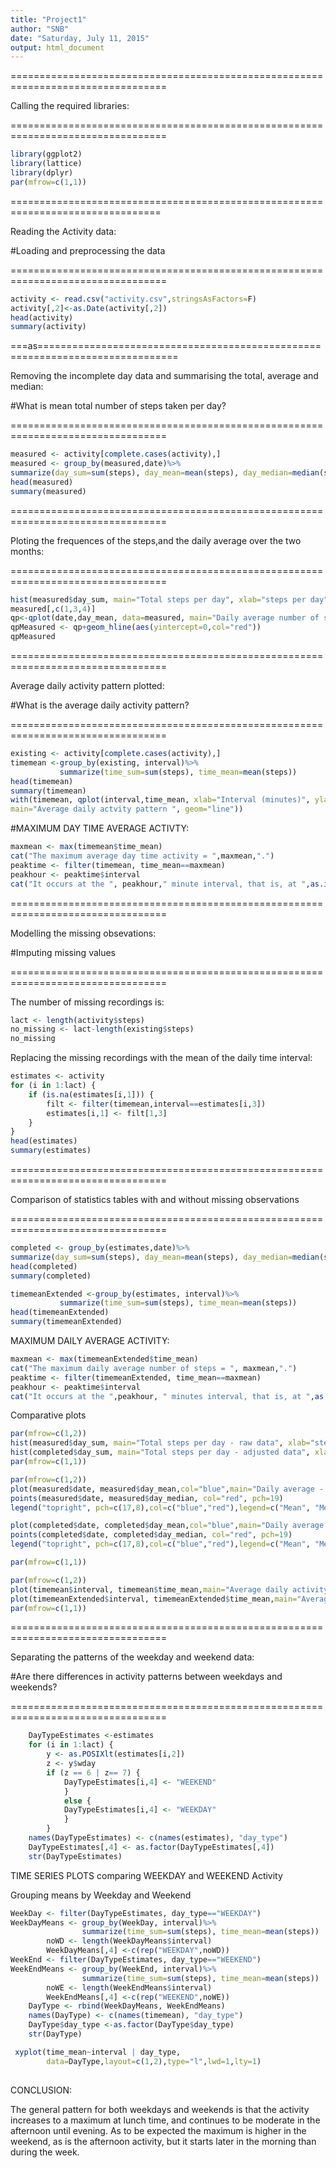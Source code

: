 ```yaml
---
title: "Project1"
author: "SNB"
date: "Saturday, July 11, 2015"
output: html_document
---
```

=================================================================================

Calling the required libraries:

=================================================================================

```r
library(ggplot2)
library(lattice)
library(dplyr)
par(mfrow=c(1,1))
```
================================================================================

Reading the Activity data:

#Loading and preprocessing the data

=================================================================================

```r
activity <- read.csv("activity.csv",stringsAsFactors=F)
activity[,2]<-as.Date(activity[,2])
head(activity)
summary(activity)
```
===as==============================================================================

Removing the incomplete day data and summarising the total, average and median:

#What is mean total number of steps taken per day?

=================================================================================

```r
measured <- activity[complete.cases(activity),]
measured <- group_by(measured,date)%>%
summarize(day_sum=sum(steps), day_mean=mean(steps), day_median=median(steps))
head(measured)
summary(measured)
```
=================================================================================

Ploting the frequences of the steps,and the daily average over the two months:

=================================================================================
```r

hist(measured$day_sum, main="Total steps per day", xlab="steps per day")
measured[,c(1,3,4)]
qp<-qplot(date,day_mean, data=measured, main="Daily average number of steps (Median in red)-raw data", ylab="daily average", xlab="Each day of October and November in 2012")
qpMeasured <- qp+geom_hline(aes(yintercept=0,col="red"))
qpMeasured

```

=================================================================================

Average daily activity pattern plotted:

#What is the average daily activity pattern?

=================================================================================
```r
existing <- activity[complete.cases(activity),]
timemean <-group_by(existing, interval)%>%
           summarize(time_sum=sum(steps), time_mean=mean(steps))
head(timemean)
summary(timemean)
with(timemean, qplot(interval,time_mean, xlab="Interval (minutes)", ylab="average no. of steps",
main="Average daily actvity pattern ", geom="line"))

```
#MAXIMUM DAY TIME AVERAGE ACTIVTY: 
```r
maxmean <- max(timemean$time_mean)
cat("The maximum average day time activity = ",maxmean,".")
peaktime <- filter(timemean, time_mean==maxmean)
peakhour <- peaktime$interval
cat("It occurs at the ", peakhour," minute interval, that is, at ",as.integer(peakhour/60)," hours, ",peakhour%%60," minutes.")
```


=================================================================================

Modelling the missing obsevations:

#Imputing missing values

=================================================================================

The number of missing recordings is:
```r
lact <- length(activity$steps)
no_missing <- lact-length(existing$steps)
no_missing
```
Replacing the missing recordings with the mean of the daily time interval:

```r
estimates <- activity
for (i in 1:lact) {
    if (is.na(estimates[i,1])) {
        filt <- filter(timemean,interval==estimates[i,3])
        estimates[i,1] <- filt[1,3]
    }
}   
head(estimates)
summary(estimates)

```
=================================================================================

Comparison of statistics tables with and without missing observations

=================================================================================

```r

completed <- group_by(estimates,date)%>%
summarize(day_sum=sum(steps), day_mean=mean(steps), day_median=median(steps))
head(completed)
summary(completed)

timemeanExtended <-group_by(estimates, interval)%>%
           summarize(time_sum=sum(steps), time_mean=mean(steps))
head(timemeanExtended)
summary(timemeanExtended)
```
MAXIMUM DAILY AVERAGE ACTIVITY:

```r
maxmean <- max(timemeanExtended$time_mean)
cat("The maximum daily average number of steps = ", maxmean,".")
peaktime <- filter(timemeanExtended, time_mean==maxmean)
peakhour <- peaktime$interval
cat("It occurs at the ",peakhour, " minutes interval, that is, at ",as.integer(peakhour/60)," hours ",peakhour%%60," minutes.")
```
Comparative plots

```r
par(mfrow=c(1,2))
hist(measured$day_sum, main="Total steps per day - raw data", xlab="steps per day")
hist(completed$day_sum, main="Total steps per day - adjusted data", xlab="steps per day")
par(mfrow=c(1,1))

```

```r
par(mfrow=c(1,2))
plot(measured$date, measured$day_mean,col="blue",main="Daily average - raw data", pch=19)
points(measured$date, measured$day_median, col="red", pch=19)
legend("topright", pch=c(17,8),col=c("blue","red"),legend=c("Mean", "Median"))

plot(completed$date, completed$day_mean,col="blue",main="Daily average - adjusted data", pch=19)
points(completed$date, completed$day_median, col="red", pch=19)
legend("topright", pch=c(17,8),col=c("blue","red"),legend=c("Mean", "Median"))

par(mfrow=c(1,1))
```

```r
par(mfrow=c(1,2))
plot(timemean$interval, timemean$time_mean,main="Average daily activity - raw data ", lty=1)
plot(timemeanExtended$interval, timemeanExtended$time_mean,main="Average daily activity - adjusted data ", lty=1)
par(mfrow=c(1,1))
```

=================================================================================

Separating the patterns of the weekday and weekend data:

#Are there differences in activity patterns between weekdays and weekends?

=================================================================================



```r
    DayTypeEstimates <-estimates
    for (i in 1:lact) {
        y <- as.POSIXlt(estimates[i,2])
        z <- y$wday
        if (z == 6 | z== 7) {
            DayTypeEstimates[i,4] <- "WEEKEND"
            }
            else {
            DayTypeEstimates[i,4] <- "WEEKDAY"
            }
        }
    names(DayTypeEstimates) <- c(names(estimates), "day_type")
    DayTypeEstimates[,4] <- as.factor(DayTypeEstimates[,4])
    str(DayTypeEstimates)
 ```
TIME SERIES PLOTS comparing WEEKDAY and WEEKEND Activity
 
Grouping means by Weekday and Weekend

```r
WeekDay <- filter(DayTypeEstimates, day_type=="WEEKDAY")
WeekDayMeans <- group_by(WeekDay, interval)%>%
                summarize(time_sum=sum(steps), time_mean=mean(steps))
        noWD <- length(WeekDayMeans$interval)
        WeekDayMeans[,4] <-c(rep("WEEKDAY",noWD))
WeekEnd <- filter(DayTypeEstimates, day_type=="WEEKEND")
WeekEndMeans <- group_by(WeekEnd, interval)%>%
                summarize(time_sum=sum(steps), time_mean=mean(steps))
        noWE <- length(WeekEndMeans$interval)
        WeekEndMeans[,4] <-c(rep("WEEKEND",noWE))
    DayType <- rbind(WeekDayMeans, WeekEndMeans)
    names(DayType) <- c(names(timemean), "day_type")
    DayType$day_type <-as.factor(DayType$day_type)
    str(DayType)

 xyplot(time_mean~interval | day_type, 
        data=DayType,layout=c(1,2),type="l",lwd=1,lty=1)
        
```



CONCLUSION:

The general pattern for both weekdays and weekends is that the activity 
increases to a maximum at lunch time, and continues to be moderate in the afternoon until evening.
As to be expected the maximum is higher in the weekend, as is the afternoon activity, 
but it starts later in the morning than during the week.

